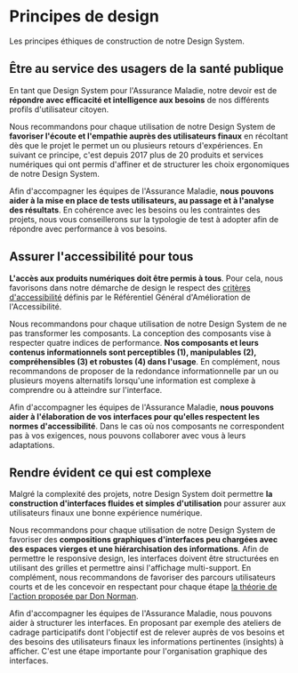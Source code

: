 
<Meta title="Guidelines/Introduction" />

Principes de design
===================

Les principes éthiques de construction de notre Design System.

Être au service des usagers de la santé publique
------------------------------------------------

En tant que Design System pour l'Assurance Maladie, notre devoir est de **répondre avec efficacité et intelligence aux besoins** de nos différents profils d'utilisateur citoyen.

Nous recommandons pour chaque utilisation de notre Design System de **favoriser l'écoute et l'empathie auprès des utilisateurs finaux** en récoltant dès que le projet le permet un ou plusieurs retours d'expériences. En suivant ce principe, c'est depuis 2017 plus de 20 produits et services numériques qui ont permis d'affiner et de structurer les choix ergonomiques de notre Design System.

Afin d'accompagner les équipes de l'Assurance Maladie, **nous pouvons aider à la mise en place de tests utilisateurs, au passage et à l'analyse des résultats**. En cohérence avec les besoins ou les contraintes des projets, nous vous conseillerons sur la typologie de test à adopter afin de répondre avec performance à vos besoins.

Assurer l'accessibilité pour tous
---------------------------------

**L'accès aux produits numériques doit être permis à tous**. Pour cela, nous favorisons dans notre démarche de design le respect des [critères d'accessibilité](https://digital-design-system.netlify.app/fondamentaux/accessibilite) définis par le Référentiel Général d'Amélioration de l'Accessibilité.

Nous recommandons pour chaque utilisation de notre Design System de ne pas transformer les composants. La conception des composants vise à respecter quatre indices de performance. **Nos composants et leurs contenus informationnels sont perceptibles (1), manipulables (2), compréhensibles (3) et robustes (4) dans l'usage**. En complément, nous recommandons de proposer de la redondance informationnelle par un ou plusieurs moyens alternatifs lorsqu'une information est complexe à comprendre ou à atteindre sur l'interface.

Afin d'accompagner les équipes de l'Assurance Maladie, **nous pouvons aider à l'élaboration de vos interfaces pour qu'elles respectent les normes d'accessibilité**. Dans le cas où nos composants ne correspondent pas à vos exigences, nous pouvons collaborer avec vous à leurs adaptations.

Rendre évident ce qui est complexe
----------------------------------

Malgré la complexité des projets, notre Design System doit permettre **la construction d'interfaces fluides et simples d'utilisation** pour assurer aux utilisateurs finaux une bonne expérience numérique.

Nous recommandons pour chaque utilisation de notre Design System de favoriser des **compositions graphiques d'interfaces peu chargées avec des espaces vierges et une hiérarchisation des informations**. Afin de permettre le responsive design, les interfaces doivent être structurées en utilisant des grilles et permettre ainsi l'affichage multi-support. En complément, nous recommandons de favoriser des parcours utilisateurs courts et de les concevoir en respectant pour chaque étape [la théorie de l'action proposée par Don Norman](https://fr.wikipedia.org/wiki/Th%C3%A9orie_de_l%27action_(Norman)).

Afin d'accompagner les équipes de l'Assurance Maladie, nous pouvons aider à structurer les interfaces. En proposant par exemple des ateliers de cadrage participatifs dont l'objectif est de relever auprès de vos besoins et des besoins des utilisateurs finaux les informations pertinentes (insights) à afficher. C'est une étape importante pour l'organisation graphique des interfaces.